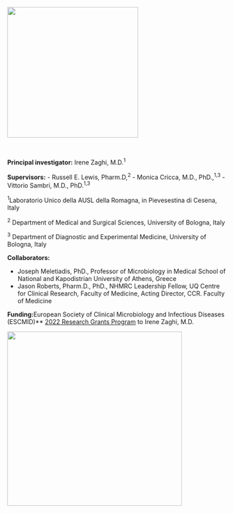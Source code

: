 ![](Acute%20project%20logo_gh.png){fig-align="center" width="300"}

<br>

**Principal investigator:** Irene Zaghi, M.D.^1^

**Supervisors:** - Russell E. Lewis, Pharm.D,^2^ - Monica Cricca, M.D., PhD.,^1,3^ - Vittorio Sambri, M.D., PhD.^1,3^

^1^Laboratorio Unico della AUSL della Romagna, in Pievesestina di Cesena, Italy

^2^ Department of Medical and Surgical Sciences, University of Bologna, Italy

^3^ Department of Diagnostic and Experimental Medicine, University of Bologna, Italy

**Collaborators:**

-   Joseph Meletiadis, PhD., Professor of Microbiology in Medical School of National and Kapodistrian University of Athens, Greece
-   Jason Roberts, Pharm.D., PhD., NHMRC Leadership Fellow, UQ Centre for Clinical Research, Faculty of Medicine, Acting Director, CCR. Faculty of Medicine

**Funding:**European Society of Clinical Microbiology and Infectious Diseases (ESCMID)\*\* [2022 Research Grants Program](https://www.escmid.org/profession_career/awards_grants/research_grants/awardees_2022) to Irene Zaghi, M.D.

![](ESCMID.png){width="400"}
